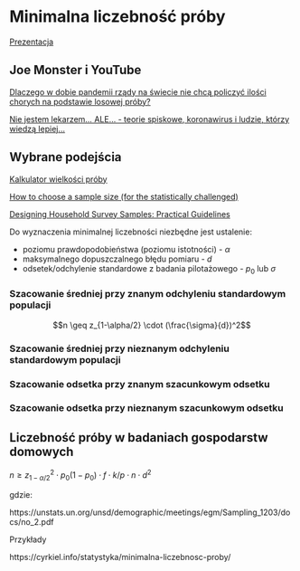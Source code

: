 # Minimalna liczebność próby

[Prezentacja](presentations/02_wprowadzenieR.html)

## Joe Monster i YouTube

[Dlaczego w dobie pandemii rządy na świecie nie chcą policzyć ilości chorych na podstawie losowej próby?](https://joemonster.org/art/50082/Dlaczego_w_dobie_pandemii_rzady_na_swiecie_nie_chca_skorzystac_z_dobrodziejstw_statystyki_)

[Nie jestem lekarzem... ALE... - teorie spiskowe, koronawirus i ludzie, którzy wiedzą lepiej...](https://www.youtube.com/watch?v=4WhWewpBfUM)

## Wybrane podejścia

[Kalkulator wielkości próby](https://www.statystyka.az.pl/dobor/kalkulator-wielkosci-proby.php)

[How to choose a sample size (for the statistically challenged)](http://www.tools4dev.org/resources/how-to-choose-a-sample-size/)

[Designing Household Survey Samples: Practical Guidelines ](https://unstats.un.org/unsd/demographic/sources/surveys/Handbook23June05.pdf)

Do wyznaczenia minimalnej liczebności niezbędne jest ustalenie:

- poziomu prawdopodobieństwa (poziomu istotności) - $\alpha$
- maksymalnego dopuszczalnego błędu pomiaru - $d$
- odsetek/odchylenie standardowe z badania pilotażowego - $p_0$ lub $\sigma$

### Szacowanie średniej przy znanym odchyleniu standardowym populacji

$$n \geq z_{1-\alpha/2} \cdot (\frac{\sigma}{d})^2$$

### Szacowanie średniej przy nieznanym odchyleniu standardowym populacji

### Szacowanie odsetka przy znanym szacunkowym odsetku

### Szacowanie odsetka przy nieznanym szacunkowym odsetku

## Liczebność próby w badaniach gospodarstw domowych

$n \geq z_{1-\alpha/2}^2 \cdot p_0(1-p_0) \cdot f \cdot k / p \cdot n \cdot d^2$

gdzie:

https://unstats.un.org/unsd/demographic/meetings/egm/Sampling_1203/docs/no_2.pdf

Przykłady

https://cyrkiel.info/statystyka/minimalna-liczebnosc-proby/




